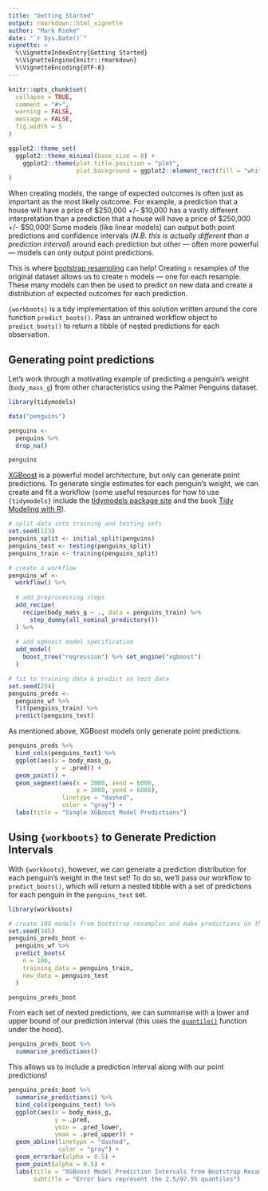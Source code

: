 ```yaml
---
title: "Getting Started"
output: rmarkdown::html_vignette
author: "Mark Rieke"
date: "`r Sys.Date()`"
vignette: >
  %\VignetteIndexEntry{Getting Started}
  %\VignetteEngine{knitr::rmarkdown}
  %\VignetteEncoding{UTF-8}
---
```


```r
knitr::opts_chunk$set(
  collapse = TRUE,
  comment = "#>",
  warning = FALSE,
  message = FALSE,
  fig.width = 5
)

ggplot2::theme_set(
  ggplot2::theme_minimal(base_size = 8) +
    ggplot2::theme(plot.title.position = "plot",
                   plot.background = ggplot2::element_rect(fill = "white", color = "white"))
)
```

When creating models, the range of expected outcomes is often just as important as the most likely outcome. For example, a prediction that a house will have a price of \$250,000 +/- \$10,000 has a vastly different interpretation than a prediction that a house will have a price of \$250,000 +/- \$50,000! Some models (like linear models) can output both point predictions and confidence intervals (*N.B. this is actually different than a prediction interval*) around each prediction but other --- often more powerful --- models can only output point predictions. 

This is where [bootstrap resampling](https://rsample.tidymodels.org/reference/bootstraps.html) can help! Creating `n` resamples of the original dataset allows us to create `n` models --- one for each resample. These many models can then be used to predict on new data and create a distribution of expected outcomes for each prediction. 

`{workboots}` is a tidy implementation of this solution written around the core function `predict_boots()`. Pass an untrained workflow object to `predict_boots()` to return a tibble of nested predictions for each observation. 

## Generating point predictions

Let's work through a motivating example of predicting a penguin's weight (`body_mass_g`) from other characteristics using the Palmer Penguins dataset.

```r
library(tidymodels)

data("penguins")

penguins <- 
  penguins %>%
  drop_na()

penguins
```

[XGBoost](https://xgboost.readthedocs.io/en/stable/) is a powerful model architecture, but only can generate point predictions. To generate single estimates for each penguin's weight, we can create and fit a workflow (some useful resources for how to use `{tidymodels}` include the [tidymodels package site](https://www.tidymodels.org/) and the book [Tidy Modeling with R](https://www.tmwr.org/)). 

```r
# split data into training and testing sets
set.seed(123)
penguins_split <- initial_split(penguins)
penguins_test <- testing(penguins_split)
penguins_train <- training(penguins_split)

# create a workflow
penguins_wf <-
  workflow() %>%
  
  # add preprocessing steps
  add_recipe(
    recipe(body_mass_g ~ ., data = penguins_train) %>%
      step_dummy(all_nominal_predictors())
  ) %>%
  
  # add xgboost model specification
  add_model(
    boost_tree("regression") %>% set_engine("xgboost")
  )

# fit to training data & predict on test data
set.seed(234)
penguins_preds <-
  penguins_wf %>%
  fit(penguins_train) %>%
  predict(penguins_test)
```

As mentioned above, XGBoost models only generate point predictions.

```r
penguins_preds %>%
  bind_cols(penguins_test) %>%
  ggplot(aes(x = body_mass_g,
             y = .pred)) +
  geom_point() +
  geom_segment(aes(x = 3000, xend = 6000,
                   y = 3000, yend = 6000),
               linetype = "dashed",
               color = "gray") +
  labs(title = "Single XGBoost Model Predictions")
```

## Using `{workboots}` to Generate Prediction Intervals

With `{workboots}`, however, we can generate a prediction distribution for each penguin's weight in the test set! To do so, we'll pass our workflow to `predict_boots()`, which will return a nested tibble with a set of predictions for each penguin in the `penguins_test` set. 

```r
library(workboots)

# create 100 models from bootstrap resamples and make predictions on the test set
set.seed(345)
penguins_preds_boot <- 
  penguins_wf %>%
  predict_boots(
    n = 100,
    training_data = penguins_train,
    new_data = penguins_test
  )

penguins_preds_boot
```

From each set of nexted predictions, we can summarise with a lower and upper bound of our prediction interval (this uses the [`quantile()`](https://www.rdocumentation.org/packages/stats/versions/3.6.2/topics/quantile) function under the hood). 

```r
penguins_preds_boot %>%
  summarise_predictions()
```

This allows us to include a prediction interval along with our point predictions!

```r
penguins_preds_boot %>%
  summarise_predictions() %>%
  bind_cols(penguins_test) %>%
  ggplot(aes(x = body_mass_g,
             y = .pred,
             ymin = .pred_lower,
             ymax = .pred_upper)) +
  geom_abline(linetype = "dashed",
              color = "gray") + 
  geom_errorbar(alpha = 0.5) +
  geom_point(alpha = 0.5) +
  labs(title = "XGBoost Model Prediction Intervals from Bootstrap Resampling",
       subtitle = "Error bars represent the 2.5/97.5% quantiles")
```


